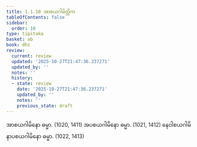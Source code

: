 ```yaml
---
title: 1.1.10 အာစယဂါမိတ္တိက
tableOfContents: false
sidebar:
  order: 10
type: tipitaka
basket: ab
book: dhs
review:
  current: review
  updated: '2025-10-27T21:47:36.237271'
  updated_by: ''
  notes: ''
  history:
  - state: review
    date: '2025-10-27T21:47:36.237271'
    updated_by: ''
    notes: ''
    previous_state: draft
---
```



<ReviewStatus review={frontmatter.review} showDetails={true} />

<HypothesisAnnotation frontmatter={frontmatter} />

<DynamicBreadcrumb />

<Division number="10" book="dhs" e="ch" v="29" p="2">

<Paragraph number="29" book="dhs">
အာစယဂါမိနော ဓမ္မာ. (<Emphasis>1020, 1411</Emphasis>)
</Paragraph>

<Paragraph number="30" book="dhs">
အပစယဂါမိနော ဓမ္မာ. (<Emphasis>1021, 1412</Emphasis>)
</Paragraph>

<Paragraph number="31" book="dhs">
နေဝါစယဂါမိနာပစယဂါမိနော ဓမ္မာ. (<Emphasis>1022, 1413</Emphasis>)
</Paragraph>
</Division>